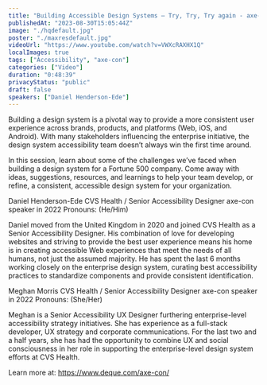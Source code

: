 ```yaml
---
title: "Building Accessible Design Systems – Try, Try, Try again - axe-con 2022"
publishedAt: "2023-08-30T15:05:44Z"
image: "./hqdefault.jpg"
poster: "./maxresdefault.jpg"
videoUrl: "https://www.youtube.com/watch?v=VWXcRAXHX1Q"
localImages: true
tags: ["Accessibility", "axe-con"]
categories: ["Video"]
duration: "0:48:39"
privacyStatus: "public"
draft: false
speakers: ["Daniel Henderson-Ede"]
---
```


Building a design system is a pivotal way to provide a more consistent user experience across brands, products, and platforms (Web, iOS, and Android). With many stakeholders influencing the enterprise initiative, the design system accessibility team doesn’t always win the first time around.

In this session, learn about some of the challenges we’ve faced when building a design system for a Fortune 500 company. Come away with ideas, suggestions, resources, and learnings to help your team develop, or refine, a consistent, accessible design system for your organization.

Daniel Henderson-Ede
CVS Health / Senior Accessibility Designer
axe-con speaker in 2022
Pronouns: (He/Him)

Daniel moved from the United Kingdom in 2020 and joined CVS Health as a Senior Accessibility Designer. His combination of love for developing websites and striving to provide the best user experience means his home is in creating accessible Web experiences that meet the needs of all humans, not just the assumed majority. He has spent the last 6 months working closely on the enterprise design system, curating best accessibility practices to standardize components and provide consistent identification.

Meghan Morris
CVS Health / Senior Accessibility Designer
axe-con speaker in 2022
Pronouns: (She/Her)

Meghan is a Senior Accessibility UX Designer furthering enterprise-level accessibility strategy initiatives. She has experience as a full-stack developer, UX strategy and corporate communications. For the last two and a half years, she has had the opportunity to combine UX and social consciousness in her role in supporting the enterprise-level design system efforts at CVS Health.

Learn more at: https://www.deque.com/axe-con/
